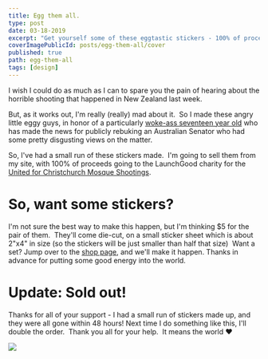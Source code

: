 ```yaml
---
title: Egg them all.
type: post
date: 03-18-2019
excerpt: "Get yourself some of these eggtastic stickers - 100% of proceeds go to charity!"
coverImagePublicId: posts/egg-them-all/cover
published: true
path: egg-them-all
tags: [design]
---
```


I wish I could do as much as I can to spare you the pain of hearing about the horrible shooting that happened in New Zealand last week.

But, as it works out, I'm really (really) mad about it.  So I made these angry little eggy guys, in honor of a particularly [woke-ass seventeen year old](https://www.youtube.com/watch?v=aht5XZFflzQ) who has made the news for publicly rebuking an Australian Senator who had some pretty disgusting views on the matter. 

So, I've had a small run of these stickers made.  I'm going to sell them from my site, with 100% of proceeds going to the LaunchGood charity for the [United for Christchurch Mosque Shootings](https://www.launchgood.com/project/support_for_the_families__victims_of_the_new_zealand_mosque_shootings#!/).  

# So, want some stickers?

I'm not sure the best way to make this happen, but I'm thinking $5 for the pair of them.  They'll come die-cut, on a small sticker sheet which is about 2"x4" in size (so the stickers will be just smaller than half that size)  Want a set? Jump over to the [shop page](https://mike.biful.co/shop/#angry-little-egg), and we'll make it happen. Thanks in advance for putting some good energy into the world.

# Update: Sold out!


Thanks for all of your support - I had a small run of stickers made up, and they were all gone within 48 hours! Next time I do something like this, I'll double the order.  Thank you all for your help.  It means the world ❤️

![](https://images.takeshape.io/f515f67b-e56f-4df6-9601-80eeb65f2f83/dev/1ca97eef-41f1-4f1e-a161-d47b54582c01/Pasted_Image_3_28_19__10_11_AM.png?auto=compress%2Cformat)